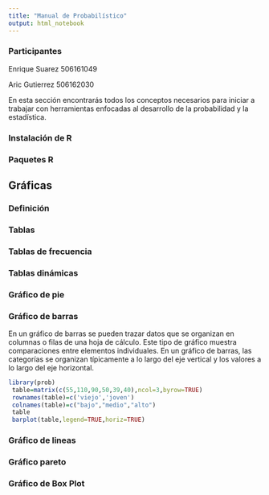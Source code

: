 ```yaml
---
title: "Manual de Probabilístico"
output: html_notebook
---
```


### Participantes

Enrique Suarez  506161049

Aric Gutierrez  506162030

En esta sección encontrarás todos los conceptos necesarios para iniciar a trabajar con herramientas enfocadas al desarrollo de la probabilidad y la estadística.

### Instalación de R

### Paquetes R

## Gráficas

### Definición 

### Tablas

### Tablas de frecuencia 

### Tablas dinámicas

### Gráfico de pie

### Gráfico de barras
En un gráfico de barras se pueden trazar datos que se organizan en columnas o filas de una hoja de
cálculo. Este tipo de gráfico muestra comparaciones entre elementos individuales. En un gráfico de
barras, las categorías se organizan típicamente a lo largo del eje vertical y los valores a lo largo del
eje horizontal.
```r
library(prob)
 table=matrix(c(55,110,90,50,39,40),ncol=3,byrow=TRUE)
 rownames(table)=c('viejo','joven')
 colnames(table)=c("bajo","medio","alto")
 table
 barplot(table,legend=TRUE,horiz=TRUE)
```
### Gráfico de lineas

### Gráfico pareto

### Gráfico de Box Plot
